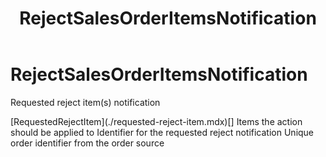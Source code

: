 ﻿---
title: RejectSalesOrderItemsNotification
description: The properties associated with a RejectSalesOrderItemsNotification
---

RejectSalesOrderItemsNotification
===============================================
Requested reject item(s) notification

<Reference>
  <Field name="items" nullable={false}>
    <Type>
      [RequestedRejectItem](./requested-reject-item.mdx)[]
    </Type>
    <Description>
      Items the action should be applied to
    </Description>
  </Field>
  <Field name="notification_id" type="string" nullable={false}>
    <Description>
      Identifier for the requested reject notification
    </Description>
  </Field>
  <Field name="order_id" type="string" nullable={false}>
    <Description>
      Unique order identifier from the order source
    </Description>
  </Field>
</Reference>

